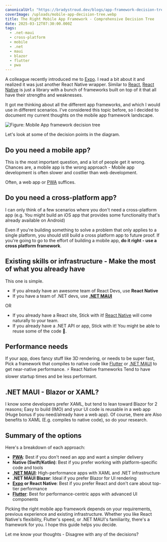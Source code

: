 ```yaml
---
canonicalUrl: "https://bradystroud.dev/blogs/app-framework-decision-tree"
coverImage: /uploads/mobile-app-decision-tree.webp
title: The Right Mobile App Framework - Comprehensive Decision Tree
date: 2025-03-12T07:30:00.000Z
tags:
  - .net-maui
  - cross-platform
  - mobile
  - .net
  - maui
  - blazor
  - flutter
  - pwa
---
```


A colleague recently introduced me to [Expo](https://expo.dev). I read a bit about it and realized it was just another React Native wrapper. Similar to [React](https://react.dev), [React Native](https://reactnative.dev) is just a library with a bunch of frameworks built on top of it that all have their strengths and weaknesses.

It got me thinking about all the different app frameworks, and which I would use in different scenarios. I've considered this topic before, so I decided to document my current thoughts on the mobile app framework landscape.

![Figure: Mobile App framework decision tree](/uploads/mobile-app-decision-tree.webp)

Let's look at some of the decision points in the diagram.

## Do you need a mobile app?

This is the most important question, and a lot of people get it wrong.
Chances are, a mobile app is the wrong approach - Mobile app development is often slower and costlier than web development.

Often, a web app or [PWA](https://web.dev/explore/progressive-web-apps) suffices.

## Do you need a cross-platform app?

I can only think of a few scenarios where you don't need a cross-platform app
(e.g. You might build an iOS app that provides some functionality that's already available on Android)

Even if you're building something to solve a problem that only applies to a single platform, you should still build a cross platform app to future proof.
If you're going to go to the effort of building a mobile app, **do it right - use a cross platform framework**.

## Existing skills or infrastructure - Make the most of what you already have

This one is simple.

- If you already have an awesome team of React Devs, use **React Native**
- If you have a team of .NET devs, use **[.NET MAUI](https://dotnet.microsoft.com/en-us/apps/maui)**

OR

- If you already have a React site, Stick with it! [React Native](https://reactnative.dev) will come naturally to your team.
- If you already have a .NET API or app, Stick with it! You might be able to reuse some of the code 🙂.

## Performance needs

If your app, does fancy stuff like 3D rendering, or needs to be super fast, Pick a framework that compiles to native code like [Flutter](https://flutter.dev) or [.NET MAUI](https://dotnet.microsoft.com/en-us/apps/maui) to get near-native performance. ⚡
React Native frameworks Tend to have slower startup times and be less performant.

## .NET MAUI - Blazor or XAML?

I know some developers prefer XAML, but tend to lean toward Blazor for 2 reasons; Easy to build (IMO) and your UI code is reusable in a web app (Huge bonus if you need/already have a web app).
Of course, there are Also benefits to XAML (E.g. compiles to native code), so do your research.

## Summary of the options

Here's a breakdown of each approach:

- **[PWA](https://web.dev/explore/progressive-web-apps)**: Best if you don't need an app and want a simpler delivery
- **Native (Swift/Kotlin)**: Best if you prefer working with platform-specific code and tools
- **[.NET MAUI](https://dotnet.microsoft.com/en-us/apps/maui)**: High-performance apps with XAML and .NET infrastructure
- **.NET MAUI Blazor**: Ideal if you prefer Blazor for UI rendering
- **[Expo](https://expo.dev) or React Native**: Best if you prefer React and don't care about top-tier performance
- **[Flutter](https://flutter.dev)**: Best for performance-centric apps with advanced UI components

Picking the right mobile app framework depends on your requirements, previous experience and existing infrastructure. Whether you like React Native's flexibility, Flutter's speed, or .NET MAUI's familiarity, there's a framework for you. I hope this guide helps you decide. 

Let me know your thoughts - Disagree with any of the decisions?
